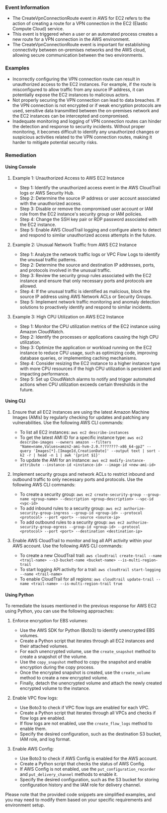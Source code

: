 
### Event Information

- The CreateVpnConnectionRoute event in AWS for EC2 refers to the action of creating a route for a VPN connection in the EC2 (Elastic Compute Cloud) service.
- This event is triggered when a user or an automated process creates a new route for a VPN connection in the AWS environment.
- The CreateVpnConnectionRoute event is important for establishing connectivity between on-premises networks and the AWS cloud, allowing secure communication between the two environments.


### Examples

- Incorrectly configuring the VPN connection route can result in unauthorized access to the EC2 instances. For example, if the route is misconfigured to allow traffic from any source IP address, it can potentially expose the EC2 instances to malicious actors.
- Not properly securing the VPN connection can lead to data breaches. If the VPN connection is not encrypted or if weak encryption protocols are used, sensitive data transmitted between the on-premises network and the EC2 instances can be intercepted and compromised.
- Inadequate monitoring and logging of VPN connection routes can hinder the detection and response to security incidents. Without proper monitoring, it becomes difficult to identify any unauthorized changes or suspicious activities related to the VPN connection routes, making it harder to mitigate potential security risks.

### Remediation

#### Using Console

1. Example 1: Unauthorized Access to AWS EC2 Instance
   - Step 1: Identify the unauthorized access event in the AWS CloudTrail logs or AWS Security Hub.
   - Step 2: Determine the source IP address or user account associated with the unauthorized access.
   - Step 3: Disable or remove the compromised user account or IAM role from the EC2 instance's security group or IAM policies.
   - Step 4: Change the SSH key pair or RDP password associated with the EC2 instance.
   - Step 5: Enable AWS CloudTrail logging and configure alerts to detect and respond to similar unauthorized access attempts in the future.

2. Example 2: Unusual Network Traffic from AWS EC2 Instance
   - Step 1: Analyze the network traffic logs or VPC Flow Logs to identify the unusual traffic patterns.
   - Step 2: Determine the source and destination IP addresses, ports, and protocols involved in the unusual traffic.
   - Step 3: Review the security group rules associated with the EC2 instance and ensure that only necessary ports and protocols are allowed.
   - Step 4: If the unusual traffic is identified as malicious, block the source IP address using AWS Network ACLs or Security Groups.
   - Step 5: Implement network traffic monitoring and anomaly detection solutions to proactively identify and respond to similar incidents.

3. Example 3: High CPU Utilization on AWS EC2 Instance
   - Step 1: Monitor the CPU utilization metrics of the EC2 instance using Amazon CloudWatch.
   - Step 2: Identify the processes or applications causing the high CPU utilization.
   - Step 3: Optimize the application or workload running on the EC2 instance to reduce CPU usage, such as optimizing code, improving database queries, or implementing caching mechanisms.
   - Step 4: Consider resizing the EC2 instance to a higher instance type with more CPU resources if the high CPU utilization is persistent and impacting performance.
   - Step 5: Set up CloudWatch alarms to notify and trigger automated actions when CPU utilization exceeds certain thresholds in the future.

#### Using CLI

1. Ensure that all EC2 instances are using the latest Amazon Machine Images (AMIs) by regularly checking for updates and patching any vulnerabilities. Use the following AWS CLI commands:

   - To list all EC2 instances: `aws ec2 describe-instances`
   - To get the latest AMI ID for a specific instance type: `aws ec2 describe-images --owners amazon --filters "Name=name,Values=amzn2-ami-hvm-2.0.????????-x86_64-gp2" --query 'Images[*].[ImageId,CreationDate]' --output text | sort -k2 -r | head -n 1 | awk '{print $1}'`
   - To update the AMI for an instance: `aws ec2 modify-instance-attribute --instance-id <instance-id> --image-id <new-ami-id>`

2. Implement security groups and network ACLs to restrict inbound and outbound traffic to only necessary ports and protocols. Use the following AWS CLI commands:

   - To create a security group: `aws ec2 create-security-group --group-name <group-name> --description <group-description> --vpc-id <vpc-id>`
   - To add inbound rules to a security group: `aws ec2 authorize-security-group-ingress --group-id <group-id> --protocol <protocol> --port <port> --source <source-ip>`
   - To add outbound rules to a security group: `aws ec2 authorize-security-group-egress --group-id <group-id> --protocol <protocol> --port <port> --destination <destination-ip>`

3. Enable AWS CloudTrail to monitor and log all API activity within your AWS account. Use the following AWS CLI commands:

   - To create a new CloudTrail trail: `aws cloudtrail create-trail --name <trail-name> --s3-bucket-name <bucket-name> --is-multi-region-trail`
   - To start logging API activity for a trail: `aws cloudtrail start-logging --name <trail-name>`
   - To enable CloudTrail for all regions: `aws cloudtrail update-trail --name <trail-name> --is-multi-region-trail true`

#### Using Python

To remediate the issues mentioned in the previous response for AWS EC2 using Python, you can use the following approaches:

1. Enforce encryption for EBS volumes:
   - Use the AWS SDK for Python (Boto3) to identify unencrypted EBS volumes.
   - Create a Python script that iterates through all EC2 instances and their attached volumes.
   - For each unencrypted volume, use the `create_snapshot` method to create a snapshot of the volume.
   - Use the `copy_snapshot` method to copy the snapshot and enable encryption during the copy process.
   - Once the encrypted snapshot is created, use the `create_volume` method to create a new encrypted volume.
   - Finally, detach the unencrypted volume and attach the newly created encrypted volume to the instance.

2. Enable VPC flow logs:
   - Use Boto3 to check if VPC flow logs are enabled for each VPC.
   - Create a Python script that iterates through all VPCs and checks if flow logs are enabled.
   - If flow logs are not enabled, use the `create_flow_logs` method to enable them.
   - Specify the desired configuration, such as the destination S3 bucket, IAM role, and log format.

3. Enable AWS Config:
   - Use Boto3 to check if AWS Config is enabled for the AWS account.
   - Create a Python script that checks the status of AWS Config.
   - If AWS Config is not enabled, use the `put_configuration_recorder` and `put_delivery_channel` methods to enable it.
   - Specify the desired configuration, such as the S3 bucket for storing configuration history and the IAM role for delivery channel.

Please note that the provided code snippets are simplified examples, and you may need to modify them based on your specific requirements and environment setup.

